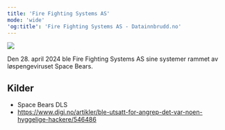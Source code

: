 ```yaml
---
title: 'Fire Fighting Systems AS'
mode: 'wide'
'og:title': 'Fire Fighting Systems AS - Datainnbrudd.no'
---
```


<Frame>
<img src="/images/ffs.png" noZoom/>
</Frame>

Den 28. april 2024 ble Fire Fighting Systems AS sine systemer rammet av løspengeviruset Space Bears.



## Kilder
- Space Bears DLS
- https://www.digi.no/artikler/ble-utsatt-for-angrep-det-var-noen-hyggelige-hackere/546486
